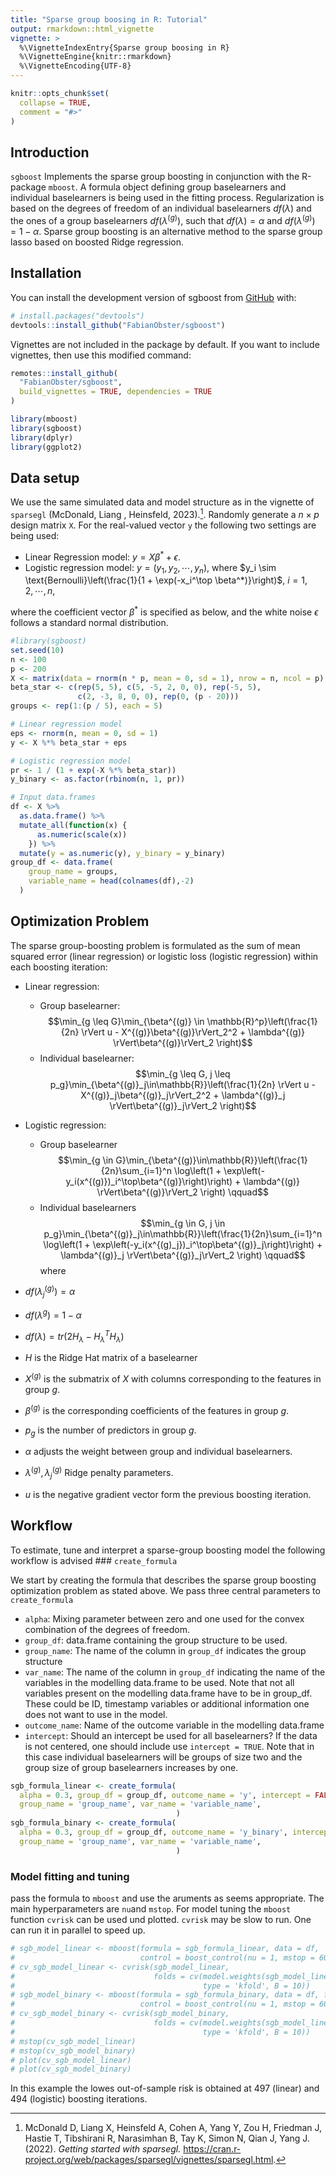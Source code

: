 ```yaml
---
title: "Sparse group boosing in R: Tutorial"
output: rmarkdown::html_vignette
vignette: >
  %\VignetteIndexEntry{Sparse group boosing in R}
  %\VignetteEngine{knitr::rmarkdown}
  %\VignetteEncoding{UTF-8} 
---
```


```r
knitr::opts_chunk$set(
  collapse = TRUE,
  comment = "#>"
)
```

## Introduction

`sgboost` Implements the sparse group boosting in conjunction with the R-package `mboost`.
A formula object defining group baselearners and individual
baselearners is being used in the fitting process. Regularization is
based on the degrees of freedom of an individual baselearners
$df(\lambda)$ and the ones of a group baselearners $df(\lambda^{(g)})$,
such that $df(\lambda) = \alpha$ and $df(\lambda^{(g)}) = 1- \alpha$. 
Sparse group boosting is an alternative method to the sparse group lasso based
on boosted Ridge regression. 


## Installation

You can install the development version of sgboost from [GitHub](https://github.com/) with:

``` r
# install.packages("devtools")
devtools::install_github("FabianObster/sgboost")
```

Vignettes are not included in the package by default. If you want to
include vignettes, then use this modified command:

```r
remotes::install_github(
  "FabianObster/sgboost", 
  build_vignettes = TRUE, dependencies = TRUE
)
```

```r
library(mboost)
library(sgboost)
library(dplyr)
library(ggplot2)
```
## Data setup
We use the same simulated data and model structure as in the vignette of `sparsegl` (McDonald, Liang , Heinsfeld, 2023).[^1].  Randomly generate a $n\times p$ design matrix `X`. For the real-valued vector `y` the following two settings are being used:

* Linear Regression model: $y = X\beta^* + \epsilon$.
* Logistic regression model: $y = (y_1, y_2, \cdots, y_n)$, where $y_i \sim \text{Bernoulli}\left(\frac{1}{1 + \exp(-x_i^\top \beta^*)}\right)$, $i = 1, 2, \cdots, n,$

where the coefficient vector $\beta^*$ is specified as below, and the white noise
$\epsilon$ follows a standard normal distribution. 

```r
#library(sgboost)
set.seed(10)
n <- 100
p <- 200
X <- matrix(data = rnorm(n * p, mean = 0, sd = 1), nrow = n, ncol = p)
beta_star <- c(rep(5, 5), c(5, -5, 2, 0, 0), rep(-5, 5), 
               c(2, -3, 8, 0, 0), rep(0, (p - 20)))
groups <- rep(1:(p / 5), each = 5)

# Linear regression model
eps <- rnorm(n, mean = 0, sd = 1)
y <- X %*% beta_star + eps

# Logistic regression model
pr <- 1 / (1 + exp(-X %*% beta_star))
y_binary <- as.factor(rbinom(n, 1, pr))

# Input data.frames
df <- X %>%
  as.data.frame() %>%
  mutate_all(function(x) {
      as.numeric(scale(x))
    }) %>%
  mutate(y = as.numeric(y), y_binary = y_binary)
group_df <- data.frame(
    group_name = groups,
    variable_name = head(colnames(df),-2)
  )
```
## Optimization Problem
The sparse group-boosting problem is formulated as the sum of mean squared error (linear regression) or logistic loss (logistic regression) within each boosting iteration:

* Linear regression: 
    + Group baselearner: \newline $$\min_{g \leq G}\min_{\beta^{(g)} \in \mathbb{R}^p}\left(\frac{1}{2n} \rVert u - X^{(g)}\beta^{(g)}\rVert_2^2 + \lambda^{(g)} \rVert\beta^{(g)}\rVert_2 \right)$$
    + Individual baselearner: \newline  $$\min_{g \leq G, j \leq p_g}\min_{\beta^{(g)}_j\in\mathbb{R}}\left(\frac{1}{2n} \rVert u - X^{(g)}_j\beta^{(g)}_j\rVert_2^2 + \lambda^{(g)}_j \rVert\beta^{(g)}_j\rVert_2 \right)$$

* Logistic regression: 
    + Group baselearner \newline
$$\min_{g \in G}\min_{\beta^{(g)}\in\mathbb{R}}\left(\frac{1}{2n}\sum_{i=1}^n \log\left(1 + \exp\left(-y_i(x^{(g)})_i^\top\beta^{(g)}\right)\right) + \lambda^{(g)} \rVert\beta^{(g)}\rVert_2 \right) \qquad$$
    + Individual baselearners
$$\min_{g \in G, j \in p_g}\min_{\beta^{(g)}_j\in\mathbb{R}}\left(\frac{1}{2n}\sum_{i=1}^n \log\left(1 + \exp\left(-y_i(x^{(g)_j})_i^\top\beta^{(g)}_j\right)\right) + \lambda^{(g)}_j \rVert\beta^{(g)}_j\rVert_2 \right) \qquad$$
where 
* $df(\lambda^{(g)}_j) = \alpha$
* $df(\lambda^{g}) = 1-\alpha$
* $df(\lambda) = tr(2H_\lambda-H_\lambda^TH_\lambda)$
* $H$ is the Ridge Hat matrix of a baselearner
* $X^{(g)}$ is the submatrix of $X$ with columns corresponding
to the features in group $g$.

* $\beta^{(g)}$ is the corresponding coefficients of
the features in group $g$.

* $p_g$ is the number of predictors in group $g$.

* $\alpha$ adjusts the weight between group and individual baselearners.

* $\lambda^{(g)}, \lambda^{(g)}_j$ Ridge penalty parameters.
* $u$ is the negative gradient vector form the previous boosting iteration.

## Workflow
To estimate, tune and interpret a sparse-group boosting model the following 
workflow is advised
### `create_formula`

We start by creating the formula that describes the sparse group boosting 
optimization problem as stated above. We pass three central parameters to `create_formula`

* `alpha`: Mixing parameter between zero and one used for the convex combination 
of the degrees of freedom.
* `group_df`: data.frame containing the group structure to be used.
* `group_name`: The name of the column in `group_df` indicates the group structure
* `var_name`: The name of the column in `group_df` indicating the name of 
the variables in the modelling data.frame to be used. Note that not all variables present
on the modelling data.frame have to be in group_df. These could be ID, timestamp variables or 
additional information one does not want to use in the model. 
* `outcome_name`: Name of the outcome variable in the modelling data.frame
* `intercept`: Should an intercept be used for all baselearners? If the data is
not centered, one should include use `intercept = TRUE`. Note that in this case
individual baselearners will be groups of size two and the group size of group baselearners
increases by one. 

```r
sgb_formula_linear <- create_formula(
  alpha = 0.3, group_df = group_df, outcome_name = 'y', intercept = FALSE,
  group_name = 'group_name', var_name = 'variable_name',
                                     )
sgb_formula_binary <- create_formula(
  alpha = 0.3, group_df = group_df, outcome_name = 'y_binary', intercept = FALSE,
  group_name = 'group_name', var_name = 'variable_name',
                                     )
```
### Model fitting and tuning
pass the formula to `mboost` and use the aruments as seems appropriate. 
The main hyperparameters are `nu`and `mstop`. For model tuning the `mboost` function
`cvrisk` can be used und plotted. `cvrisk` may be slow to run. One can run it in parallel to speed up.

```r
# sgb_model_linear <- mboost(formula = sgb_formula_linear, data = df,
#                            control = boost_control(nu = 1, mstop = 600))
# cv_sgb_model_linear <- cvrisk(sgb_model_linear,
#                               folds = cv(model.weights(sgb_model_linear),
#                                          type = 'kfold', B = 10))
# sgb_model_binary <- mboost(formula = sgb_formula_binary, data = df, family = Binomial(),
#                            control = boost_control(nu = 1, mstop = 600))
# cv_sgb_model_binary <- cvrisk(sgb_model_binary,
#                               folds = cv(model.weights(sgb_model_linear),
#                                          type = 'kfold', B = 10))
# mstop(cv_sgb_model_linear)
# mstop(cv_sgb_model_binary)
# plot(cv_sgb_model_linear)
# plot(cv_sgb_model_binary)
```
In this example the lowes out-of-sample risk is obtained at 497 (linear) and 494 (logistic) boosting iterations.


[^1]: McDonald D, Liang X, Heinsfeld A, Cohen A, Yang Y, Zou H, Friedman J, Hastie T, Tibshirani R, Narasimhan B, Tay K, Simon N, Qian J, Yang J. (2022).  _Getting started with sparsegl._ <https://cran.r-project.org/web/packages/sparsegl/vignettes/sparsegl.html>.
